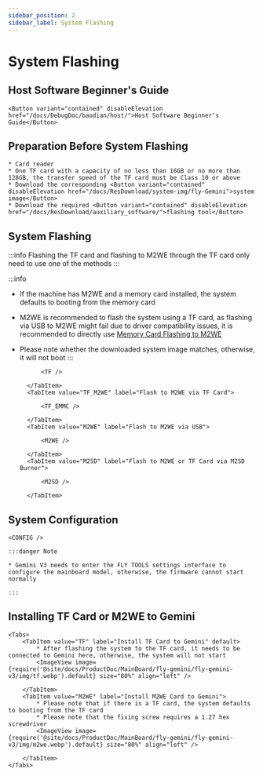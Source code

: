 ```yaml
---
sidebar_position: 2
sidebar_label: System Flashing
---
```








# System Flashing

## Host Software Beginner's Guide

    <Button variant="contained" disableElevation href="/docs/DebugDoc/baodian/host/">Host Software Beginner's Guide</Button>

## Preparation Before System Flashing

    * Card reader
    * One TF card with a capacity of no less than 16GB or no more than 128GB, the transfer speed of the TF card must be Class 10 or above
    * Download the corresponding <Button variant="contained" disableElevation href="/docs/ResDownload/system-img/fly-Gemini">system image</Button>
    * Download the required <Button variant="contained" disableElevation href="/docs/ResDownload/auxiliary_software/">flashing tool</Button>

## System Flashing

:::info
Flashing the TF card and flashing to M2WE through the TF card only need to use one of the methods
:::

:::info
* If the machine has M2WE and a memory card installed, the system defaults to booting from the memory card
* M2WE is recommended to flash the system using a TF card, as flashing via USB to M2WE might fail due to driver compatibility issues, it is recommended to directly use [Memory Card Flashing to M2WE](https://mellow-next.klipper.cn/docs/ProductDoc/SBC/fly-pi-v2/fly-os)
* Please note whether the downloaded system image matches, otherwise, it will not boot
:::

    <Tabs>
        <TabItem value="TF" label="Flash to TF Card" default>
            
            <TF />
            
        </TabItem>
        <TabItem value="TF_M2WE" label="Flash to M2WE via TF Card">
            
            <TF_EMMC />

        </TabItem>
        <TabItem value="M2WE" label="Flash to M2WE via USB">
            
            <M2WE />

        </TabItem>
        <TabItem value="M2SD" label="Flash to M2WE or TF Card via M2SD Burner">
            
            <M2SD />

        </TabItem>
    </Tabs>


## System Configuration

    <CONFIG />

    :::danger Note

    * Gemini V3 needs to enter the FLY TOOLS settings interface to configure the mainboard model, otherwise, the firmware cannot start normally

    :::

## Installing TF Card or M2WE to Gemini

    <Tabs>
        <TabItem value="TF" label="Install TF Card to Gemini" default>
            * After flashing the system to the TF card, it needs to be connected to Gemini here, otherwise, the system will not start
            <ImageView image={require('@site/docs/ProductDoc/MainBoard/fly-gemini/fly-gemini-v3/img/tf.webp').default} size="80%" align="left" />  

        </TabItem>
        <TabItem value="M2WE" label="Install M2WE Card to Gemini">
            * Please note that if there is a TF card, the system defaults to booting from the TF card
            * Please note that the fixing screw requires a 1.27 hex screwdriver
            <ImageView image={require('@site/docs/ProductDoc/MainBoard/fly-gemini/fly-gemini-v3/img/m2we.webp').default} size="80%" align="left" />  

        </TabItem>
    </Tabs>